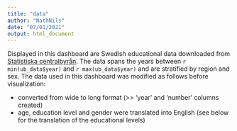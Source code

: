 ```yaml
---
title: "data"
author: "NathNils"
date: "07/01/2021"
output: html_document
---
```


Displayed in this dashboard are Swedish educational data downloaded from [Statistiska centralbyrån](https://www.scb.se). The data spans the years between `r min(ub_data$year)` and `r max(ub_data$year)` and are stratified by region and sex. The data used in this dashboard was modified as follows before visualization:
  
  * converted from wide to long format (>> 'year' and 'number' columns created)
  * age, education level and gender were translated into English (see below for the translation of the educational levels)
